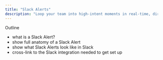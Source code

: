 ```yaml
---
title: "Slack Alerts"
description: "Loop your team into high-intent moments in real-time, directly in Slack."
---
```


Outline

- what is a Slack Alert?
- show full anatomy of a Slack Alert
- show what Slack Alerts look like in Slack
- cross-link to the Slack integration needed to get set up
